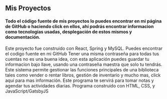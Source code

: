 ## Mis Proyectos

#### Todo el código fuente de mis proyectos lo puedes encontrar en mi página de GitHub o haciendo click en ellos, ahí podrás encontrar informacion como tecnologías usadas, desplegación de estos mismos y documentación.

<ProjectCard title="Sistema de administración de un supermercado" link="https://github.com/AngelDev996/Pong-Game" bg="linear-gradient(to right, #672d8c 0%, #eb1e79 100%)">
Este proyecto fue construido con React, Spring y MySQL.
Puedes encontrar el codigo fuente en mi GitHub
</ProjectCard>


<ProjectCard title="Caja fuerte " link="https://github.com/AngelDev996/Pong-Game" bg="linear-gradient(to right, #D4145A 0%, #FBB03B 100%)">
Tener una misma contraseña para todas tus cuentas no es una buena idea, con esta aplicación puedes guardar tu informacion bajo llave, usando una contraseña maestra que solo tu tendrás.
</ProjectCard>


<ProjectCard title="Sistema de gestión para una biblioteca" link="https://github.com/AngelDev996/Pong-Game" bg="linear-gradient(to right, #029345 0%, #f7ec22 100%)">
Este sistema permite gestionar las funciones principales de una biblioteca tales como vender o rentar libros, gestión de inventario y mucho mas, click aquí para mas información.
</ProjectCard>


<ProjectCard title="Aplicación para toma de notas y agenda" link="https://github.com/AngelDev996/Pong-Game" bg="linear-gradient(to right, #d486ff 0%, #00ffee 100%)">
Este programa te servirá para tomar notas y agendar tus actividades diarias.
Programa construido con HTML, CSS, y JavaScript/GatsbyJS
</ProjectCard>
